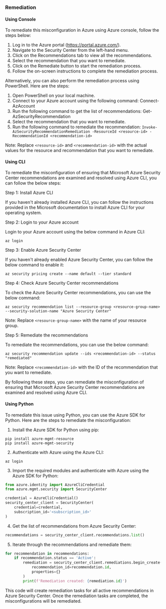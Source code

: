 ### Remediation

#### Using Console

To remediate this misconfiguration in Azure using Azure console, follow the steps below:

1. Log in to the Azure portal (https://portal.azure.com/).
2. Navigate to the Security Center from the left-hand menu.
3. Click on the Recommendations tab to view all the recommendations.
4. Select the recommendation that you want to remediate.
5. Click on the Remediate button to start the remediation process.
6. Follow the on-screen instructions to complete the remediation process.

Alternatively, you can also perform the remediation process using PowerShell. Here are the steps:

1. Open PowerShell on your local machine.
2. Connect to your Azure account using the following command: Connect-AzAccount
3. Run the following command to get the list of recommendations: Get-AzSecurityRecommendation
4. Select the recommendation that you want to remediate.
5. Run the following command to remediate the recommendation: `Invoke-AzSecurityRecommendationRemediation -ResourceId <resource-id> -RecommendationId <recommendation-id>`

Note: Replace `<resource-id>` and `<recommendation-id>` with the actual values for the resource and recommendation that you want to remediate.

#### Using CLI

To remediate the misconfiguration of ensuring that Microsoft Azure Security Center recommendations are examined and resolved using Azure CLI, you can follow the below steps:

Step 1: Install Azure CLI

If you haven't already installed Azure CLI, you can follow the instructions provided in the Microsoft documentation to install Azure CLI for your operating system.

Step 2: Login to your Azure account

Login to your Azure account using the below command in Azure CLI:

```
az login
```

Step 3: Enable Azure Security Center

If you haven't already enabled Azure Security Center, you can follow the below command to enable it:

```
az security pricing create --name default --tier standard
```

Step 4: Check Azure Security Center recommendations

To check the Azure Security Center recommendations, you can use the below command:

```
az security recommendation list --resource-group <resource-group-name> --security-solution-name "Azure Security Center"
```

Note: Replace `<resource-group-name>` with the name of your resource group.

Step 5: Remediate the recommendations

To remediate the recommendations, you can use the below command:

```
az security recommendation update --ids <recommendation-id> --status "remediated"
```

Note: Replace `<recommendation-id>` with the ID of the recommendation that you want to remediate.

By following these steps, you can remediate the misconfiguration of ensuring that Microsoft Azure Security Center recommendations are examined and resolved using Azure CLI.

#### Using Python

To remediate this issue using Python, you can use the Azure SDK for Python. Here are the steps to remediate the misconfiguration:

1. Install the Azure SDK for Python using pip:

```
pip install azure-mgmt-resource
pip install azure-mgmt-security
```

2. Authenticate with Azure using the Azure CLI:

```
az login
```

3. Import the required modules and authenticate with Azure using the Azure SDK for Python:

```python
from azure.identity import AzureCliCredential
from azure.mgmt.security import SecurityCenter

credential = AzureCliCredential()
security_center_client = SecurityCenter(
    credential=credential,
    subscription_id='<subscription_id>'
)
```

4. Get the list of recommendations from Azure Security Center:

```python
recommendations = security_center_client.recommendations.list()
```

5. Iterate through the recommendations and remediate them:

```python
for recommendation in recommendations:
    if recommendation.status == 'Active':
        remediation = security_center_client.remediations.begin_create(
            recommendation_id=recommendation.id,
            properties={}
        )
        print(f'Remediation created: {remediation.id}')
```

This code will create remediation tasks for all active recommendations in Azure Security Center. Once the remediation tasks are completed, the misconfigurations will be remediated.

